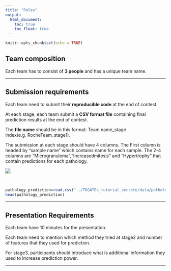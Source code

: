 ```yaml
---
title: "Rules"
output: 
  html_document:
    toc: true
    toc_float: true
---
```


```r
knitr::opts_chunk$set(echo = TRUE)
```

## Team composition

Each team has to consist of **3 people** and has a unique team name.

---

## Submission requirements

Each team need to submit their **reproducible code** at the end of contest.

At each stage, each team submit a **CSV format file** containing final prediction results  at the end of contest.

The **file name** should be in this format: Team name_stage index(e.g. RocheTeam_stage1). 

The submission at each stage should have 4 columns. The First column is headed by "sample name" which contains name for each sample. The 2-4 columns are "Microgranuloma","Increasedmitosis" and "Hypertrophy" that contain predictions for each pathology.
<br>

<img src="images/format.png">

<br>
```r

pathology_prediction=read.csv("../TGGATEs_tutorial_secrete/data/pathology_prediction.csv",header = TRUE,row.names = 1)
head(pathology_prediction)
```



---


## Presentation Requirements

Each team have 10 minutes for the presentation.

Each team need to mention which method they tried at stage2 and number of features that they used for prediction.

For stage3, participants should introduce what is additional information they used to increase prediction power.   


---

